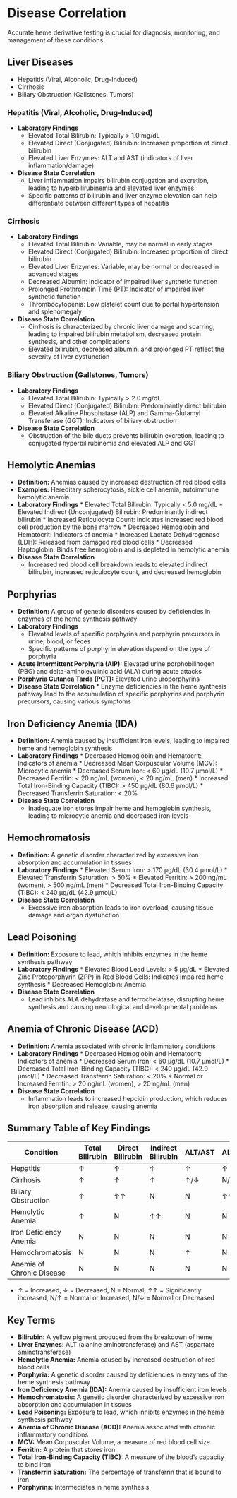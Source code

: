# Disease Correlation {-}

Accurate heme derivative testing is crucial for diagnosis, monitoring, and management of these conditions

## **Liver Diseases** {-}
*   Hepatitis (Viral, Alcoholic, Drug-Induced)
*   Cirrhosis
*   Biliary Obstruction (Gallstones, Tumors)

### **Hepatitis (Viral, Alcoholic, Drug-Induced)** {-}
*   **Laboratory Findings**
    *   Elevated Total Bilirubin: Typically > 1.0 mg/dL
    *   Elevated Direct (Conjugated) Bilirubin: Increased proportion of direct bilirubin
    *   Elevated Liver Enzymes: ALT and AST (indicators of liver inflammation/damage)
*   **Disease State Correlation**
    *   Liver inflammation impairs bilirubin conjugation and excretion, leading to hyperbilirubinemia and elevated liver enzymes
    *   Specific patterns of bilirubin and liver enzyme elevation can help differentiate between different types of hepatitis
    
### **Cirrhosis** {-}
*   **Laboratory Findings**
    *   Elevated Total Bilirubin: Variable, may be normal in early stages
    *   Elevated Direct (Conjugated) Bilirubin: Increased proportion of direct bilirubin
    *   Elevated Liver Enzymes: Variable, may be normal or decreased in advanced stages
    *   Decreased Albumin: Indicator of impaired liver synthetic function
    *   Prolonged Prothrombin Time (PT): Indicator of impaired liver synthetic function
    *   Thrombocytopenia: Low platelet count due to portal hypertension and splenomegaly
*   **Disease State Correlation**
    *   Cirrhosis is characterized by chronic liver damage and scarring, leading to impaired bilirubin metabolism, decreased protein synthesis, and other complications
    *   Elevated bilirubin, decreased albumin, and prolonged PT reflect the severity of liver dysfunction
    
### **Biliary Obstruction (Gallstones, Tumors)** {-}
*   **Laboratory Findings**
    *   Elevated Total Bilirubin: Typically > 2.0 mg/dL
    *   Elevated Direct (Conjugated) Bilirubin: Predominantly direct bilirubin
    *   Elevated Alkaline Phosphatase (ALP) and Gamma-Glutamyl Transferase (GGT): Indicators of biliary obstruction
*   **Disease State Correlation**
    *   Obstruction of the bile ducts prevents bilirubin excretion, leading to conjugated hyperbilirubinemia and elevated ALP and GGT

## **Hemolytic Anemias** {-}

*   **Definition:** Anemias caused by increased destruction of red blood cells
*   **Examples:** Hereditary spherocytosis, sickle cell anemia, autoimmune hemolytic anemia
*   **Laboratory Findings**
        *   Elevated Total Bilirubin: Typically < 5.0 mg/dL
        *   Elevated Indirect (Unconjugated) Bilirubin: Predominantly indirect bilirubin
        *   Increased Reticulocyte Count: Indicates increased red blood cell production by the bone marrow
        *   Decreased Hemoglobin and Hematocrit: Indicators of anemia
        *   Increased Lactate Dehydrogenase (LDH): Released from damaged red blood cells
        *   Decreased Haptoglobin: Binds free hemoglobin and is depleted in hemolytic anemia
*   **Disease State Correlation**
    *   Increased red blood cell breakdown leads to elevated indirect bilirubin, increased reticulocyte count, and decreased hemoglobin

## **Porphyrias** {-}

*   **Definition:** A group of genetic disorders caused by deficiencies in enzymes of the heme synthesis pathway
*   **Laboratory Findings**
    *   Elevated levels of specific porphyrins and porphyrin precursors in urine, blood, or feces
    *   Specific patterns of porphyrin elevation depend on the type of porphyria
*   **Acute Intermittent Porphyria (AIP):** Elevated urine porphobilinogen (PBG) and delta-aminolevulinic acid (ALA) during acute attacks
*   **Porphyria Cutanea Tarda (PCT):** Elevated urine uroporphyrins
*   **Disease State Correlation**
        *   Enzyme deficiencies in the heme synthesis pathway lead to the accumulation of specific porphyrins and porphyrin precursors, causing various symptoms

## **Iron Deficiency Anemia (IDA)** {-}

*   **Definition:** Anemia caused by insufficient iron levels, leading to impaired heme and hemoglobin synthesis
*   **Laboratory Findings**
        *   Decreased Hemoglobin and Hematocrit: Indicators of anemia
        *   Decreased Mean Corpuscular Volume (MCV): Microcytic anemia
        *   Decreased Serum Iron: < 60 μg/dL (10.7 μmol/L)
        *   Decreased Ferritin: < 20 ng/mL (women), < 20 ng/mL (men)
        *   Increased Total Iron-Binding Capacity (TIBC): > 450 μg/dL (80.6 μmol/L)
        *   Decreased Transferrin Saturation: < 20%
*   **Disease State Correlation**
    *   Inadequate iron stores impair heme and hemoglobin synthesis, leading to microcytic anemia and decreased iron levels

## **Hemochromatosis** {-}

*   **Definition:** A genetic disorder characterized by excessive iron absorption and accumulation in tissues
*   **Laboratory Findings**
        *   Elevated Serum Iron: > 170 μg/dL (30.4 μmol/L)
        *   Elevated Transferrin Saturation: > 50%
        *   Elevated Ferritin: > 200 ng/mL (women), > 500 ng/mL (men)
        *   Decreased Total Iron-Binding Capacity (TIBC): < 240 μg/dL (42.9 μmol/L)
*   **Disease State Correlation**
    *   Excessive iron absorption leads to iron overload, causing tissue damage and organ dysfunction

## **Lead Poisoning** {-}

*   **Definition:** Exposure to lead, which inhibits enzymes in the heme synthesis pathway
*   **Laboratory Findings**
        *   Elevated Blood Lead Levels: > 5 μg/dL
        *   Elevated Zinc Protoporphyrin (ZPP) in Red Blood Cells: Indicates impaired heme synthesis
        *   Decreased Hemoglobin: Anemia
*   **Disease State Correlation**
    *   Lead inhibits ALA dehydratase and ferrochelatase, disrupting heme synthesis and causing neurological and developmental problems

## **Anemia of Chronic Disease (ACD)** {-}

*   **Definition:** Anemia associated with chronic inflammatory conditions
*   **Laboratory Findings**
        *   Decreased Hemoglobin and Hematocrit: Indicators of anemia
        *   Decreased Serum Iron: < 60 μg/dL (10.7 μmol/L)
        *   Decreased Total Iron-Binding Capacity (TIBC): < 240 μg/dL (42.9 μmol/L)
        *   Decreased Transferrin Saturation: < 20%
        *   Normal or Increased Ferritin: > 20 ng/mL (women), > 20 ng/mL (men)
*   **Disease State Correlation**
    *   Inflammation leads to increased hepcidin production, which reduces iron absorption and release, causing anemia


## **Summary Table of Key Findings** {-}

| Condition                | Total Bilirubin | Direct Bilirubin | Indirect Bilirubin | ALT/AST | ALP/GGT | Serum Iron | Ferritin | TIBC   | Transferrin Saturation |
| ------------------------ | --------------- | ---------------- | ------------------ | ------- | ------- | ---------- | -------- | ------ | ---------------------- |
| Hepatitis                | ↑               | ↑                | ↑                  | ↑       | ↑       | N        | N        | N      | N                      |
| Cirrhosis                | ↑               | ↑                | ↑                  | ↑/↓     | N/↑     | N        | N/↑      | ↓      | N/↑                    |
| Biliary Obstruction      | ↑               | ↑↑               | N                  | N       | ↑↑      | N        | N        | N      | N                      |
| Hemolytic Anemia         | ↑               | N                | ↑↑                 | N       | N       | ↑        | ↑        | ↓      | ↑                      |
| Iron Deficiency Anemia | N               | N                | N                  | N       | N       | ↓        | ↓        | ↑      | ↓                      |
| Hemochromatosis          | N               | N                | N                  | ↑       | N       | ↑↑       | ↑↑       | ↓      | ↑↑                     |
| Anemia of Chronic Disease | N               | N                | N                  | N       | N       | ↓        | N/↑      | ↓      | ↓                      |

*   ↑ = Increased, ↓ = Decreased, N = Normal, ↑↑ = Significantly increased, N/↑ = Normal or Increased, N/↓ = Normal or Decreased


## **Key Terms** {-}

*   **Bilirubin:** A yellow pigment produced from the breakdown of heme
*   **Liver Enzymes:** ALT (alanine aminotransferase) and AST (aspartate aminotransferase)
*   **Hemolytic Anemia:** Anemia caused by increased destruction of red blood cells
*   **Porphyria:** A genetic disorder caused by deficiencies in enzymes of the heme synthesis pathway
*   **Iron Deficiency Anemia (IDA):** Anemia caused by insufficient iron levels
*   **Hemochromatosis:** A genetic disorder characterized by excessive iron absorption and accumulation in tissues
*   **Lead Poisoning:** Exposure to lead, which inhibits enzymes in the heme synthesis pathway
*   **Anemia of Chronic Disease (ACD):** Anemia associated with chronic inflammatory conditions
*   **MCV:** Mean Corpuscular Volume, a measure of red blood cell size
*   **Ferritin:** A protein that stores iron
*   **Total Iron-Binding Capacity (TIBC):** A measure of the blood's capacity to bind iron
*   **Transferrin Saturation:** The percentage of transferrin that is bound to iron
*   **Porphyrins:** Intermediates in heme synthesis
